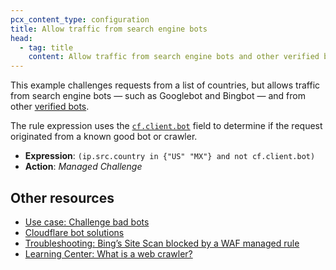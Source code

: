```yaml
---
pcx_content_type: configuration
title: Allow traffic from search engine bots
head:
  - tag: title
    content: Allow traffic from search engine bots and other verified bots
---
```


This example challenges requests from a list of countries, but allows traffic from search engine bots — such as Googlebot and Bingbot — and from other [verified bots](/bots/concepts/bot/#verified-bots).

The rule expression uses the [`cf.client.bot`](/ruleset-engine/rules-language/fields/dynamic-fields/#cfclientbot) field to determine if the request originated from a known good bot or crawler.

- **Expression**: `(ip.src.country in {"US" "MX"} and not cf.client.bot)`
- **Action**: _Managed Challenge_

## Other resources

- [Use case: Challenge bad bots](/waf/custom-rules/use-cases/challenge-bad-bots/)
- [Cloudflare bot solutions](/bots/)
- [Troubleshooting: Bing’s Site Scan blocked by a WAF managed rule](/waf/troubleshooting/blocked-bing-site-scans/)
- [Learning Center: What is a web crawler?](https://www.cloudflare.com/learning/bots/what-is-a-web-crawler/)
